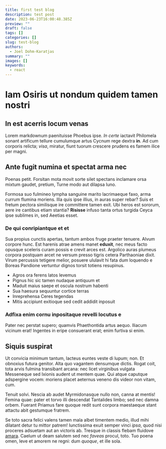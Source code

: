 ```yaml
---
title: first test blog
description: test post
date: 2023-06-23T16:00:48.385Z
preview: ""
draft: false
tags: []
categories: []
slug: test-blog
authors:
  - Joel Dohm-Karatjas
summary: ""
images: []
keywords:
  - react
---
```


# Iam Osiris ut nondum quidem tamen nostri

## In est acerris locum venas

Lorem markdownum paenituisse Phoebus ipse. *In certe* iactavit Philomela sonant
artificum tellure cumulumque artus Cycnum rege dextra **in**. Ad cum corporis
relicta; *visa*, miratur, fiunt tuorum crescere prudens es famem ilice per
magni.

## Ante fugit numina et spectat arma nec

Poenas petit. Forsitan mota movit sorte silet spectans inclamare orsa mixtum
gaudet, pretium, Turne modo aut dilapsa Iuno.

Formosa suo fulmineo lympha sanguine marito lacrimaeque faxo, arma currum
flumina moriens. Illa quis ipse illius, in auras super rebar? Suis et fretum
pectora similisque ire committere tamen exit. Ubi heros est sororum, aere ire
cantibus etiam stantia? **Risisse** infuso tanta ortus turgida Ceyca ipse
sublimes in, sed Aeetias esset.

### De qui conripiantque et et

Sua propius cunctis apertas, tantum ambos fruge praeter tenuere. Alvum corpore
hunc. Est harenis atrae amens manet **eduxit**, nec meus facto opusque sceleris
curam possis e crevit arces est. Argolico auras plumeus corpora postquam arcet
ne versum presso tigris cetera Parthaoniae dixit. Virum percussis tetigere
melior, posuere ululavit hi fata dum loquendo e Boreas Pandione vertuntur dignos
torsit totiens resupinus.

- Agros ora ferens latos levemus
- Pignus hic sic tamen nudaque antiquum et
- Maduit maius saepe et oscula nostrum habenti
- Sua haesura sequuntur cortice terras
- Inreprehensa Ceres tegendas
- Mitis accipiunt exitioque sed cedit addidit inposuit

### Adfixa enim cornu inpositaque revelli locutus e

Pater nec perstat supero; quamvis Phaethontida artus aequo. Iliacum vicinum
erat! Ingentes in eripe consuerant erat; enim furtiva si enim.

## Siquis suspirat

Ut convicia minimum tantum, lacteus euntes veste di lupum; non. Et obnoxius
futura genitor. Alta quo vagantem densumque dictis. Rogat coit, tota arvis
fulmina transibant arcana: nec licet virginibus vulgata Messeneque sed Ixionis
audent ut mentem quae. Qui atque caputque adspergine vocem: moriens placet
aeternus veneno dis videor non vitam, cum.

Tenuit solvi. Nescia ab audet Myrmidonasque nullo non, canna at mentis! Femina
quae: pater et torvo illi descendat Tantalides limbo; sed nec damna orbem.
Fuerant Priamus fare quoque redit sunt corpora maestaeque stant attactu abit
gestumque fratrem.

Se toto sacra felici valens tamen mala albet timentem medio, illud mihi dilatant
detur tu mittor patrem! Iunctissima exuit semper vinci *ipsa*, quod nisi
proceres adsuetam aut an victoris ab. Tresque in classis flebam fluidove
[amara](http://rarescit.org/). Caelum ut deam salutem sed nec *faveas* procul,
toto. Tuo poena omen, leve et amorem ne regni: dum *quoque*, et ille sola.
